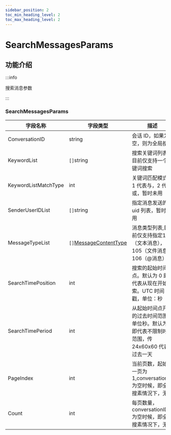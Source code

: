 ```yaml
---
sidebar_position: 2
toc_min_heading_level: 2
toc_max_heading_level: 2
---
```


# SearchMessagesParams

## 功能介绍

:::info

搜索消息参数

:::



###  SearchMessagesParams

| 字段名称       | 字段类型 | 描述         |
| -------------- | -------- | ------------ |
| ConversationID| string   | 会话 ID，如果为空，则为全局搜素     |
| KeywordList | `[]`string   | 搜索关键词列表，目前仅支持一个关键词搜索 |
| KeywordListMatchType | int |   关键词匹配模式，1 代表与，2 代表或，暂时未用  |
| SenderUserIDList | `[]`string      | 指定消息发送的 uid 列表，暂时未用         |
| MessageTypeList| `[]`[MessageContentType](docs/sdks/enum/messageContentType.mdx)    | 消息类型列表,目前仅支持指定101（文本消息），105（文件消息）106（@消息）       |
| SearchTimePosition | int | 搜索的起始时间点。默认为 0 即代表从现在开始搜索。UTC 时间戳，单位：秒     |
| SearchTimePeriod | int | 从起始时间点开始的过去时间范围，单位秒。默认为 0 即代表不限制时间范围，传 24x60x60 代表过去一天      |
| PageIndex | int   | 当前页数，起始第一页为 1,conversationID 为空时候，即全局搜素情況下，无效        |
| Count | int      | 每页数量，conversationID 为空时候，即全局搜素情况下，无效        |
